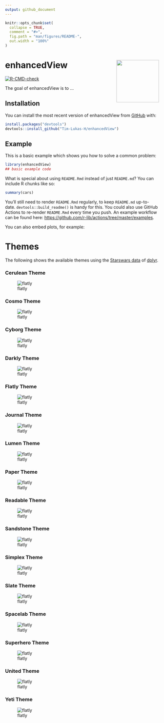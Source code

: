 ```yaml
---
output: github_document
---
```


<!-- README.md is generated from README.Rmd. Please edit that file -->

```r
knitr::opts_chunk$set(
  collapse = TRUE,
  comment = "#>",
  fig.path = "man/figures/README-",
  out.width = "100%"
)
```

# enhancedView <img src="man/figures/logo.png" align="right" height="139"/>

<!-- badges: start -->

[![R-CMD-check](https://github.com/Tim-Lukas-H/enhancedView/actions/workflows/R-CMD-check.yaml/badge.svg)](https://github.com/Tim-Lukas-H/enhancedView/actions/workflows/R-CMD-check.yaml)

<!-- badges: end -->

The goal of enhancedView is to ...

## Installation

You can install the most recent version of enhancedView from [GitHub](https://github.com/) with:

``` r
install.packages("devtools")
devtools::install_github("Tim-Lukas-H/enhancedView")
```

## Example

This is a basic example which shows you how to solve a common problem:

```r
library(enhancedView)
## basic example code
```

What is special about using `README.Rmd` instead of just `README.md`?
You can include R chunks like so:

```r
summary(cars)
```

You'll still need to render `README.Rmd` regularly, to keep `README.md`
up-to-date. `devtools::build_readme()` is handy for this. You could also
use GitHub Actions to re-render `README.Rmd` every time you push. An
example workflow can be found here:
<https://github.com/r-lib/actions/tree/master/examples>.

You can also embed plots, for example:

# Themes

The following shows the available themes using the
[Starswars data](https://dplyr.tidyverse.org/reference/starwars.html) of [dplyr](https://dplyr.tidyverse.org/index.html).

### Cerulean Theme

![flatly](./man/figures/cerulean_theme.png "Cerulean Theme")

### Cosmo Theme

![flatly](./man/figures/cosmo_theme.png "Cosmo Theme")

### Cyborg Theme

![flatly](./man/figures/cyborg_theme.png "Cyborg Theme")

### Darkly Theme

![flatly](./man/figures/darkly_theme.png "Darkly Theme")

### Flatly Theme

![flatly](./man/figures/flatly_theme.png "Flatly Theme")

### Journal Theme

![flatly](./man/figures/journal_theme.png "Journal Theme")

### Lumen Theme

![flatly](./man/figures/lumen_theme.png "Lumen Theme")

### Paper Theme

![flatly](./man/figures/paper_theme.png "Paper Theme")

### Readable Theme

![flatly](./man/figures/readable_theme.png "Readable Theme")

### Sandstone Theme

![flatly](./man/figures/sandstone_theme.png "Sandstone Theme")

### Simplex Theme

![flatly](./man/figures/Simplex_theme.png "Simplex Theme")

### Slate Theme

![flatly](./man/figures/slate_theme.png "Slate Theme")

### Spacelab Theme

![flatly](./man/figures/spacelab_theme.png "Spacelab Theme")

### Superhero Theme

![flatly](./man/figures/superhero_theme.png "Superhero Theme")

### United Theme

![flatly](./man/figures/united_theme.png "United Theme")

### Yeti Theme

![flatly](./man/figures/yeti_theme.png "Yeti Theme")
